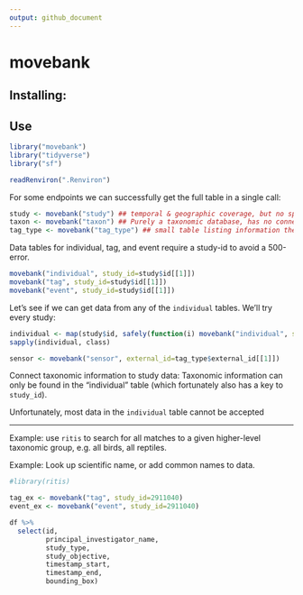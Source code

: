 ```yaml
---
output: github_document
---
```



# movebank


## Installing:

## Use

```r
library("movebank")
library("tidyverse")
library("sf")
```

```r
readRenviron(".Renviron")
```


For some endpoints we can successfully get the full table in a single call:

```r
study <- movebank("study") ## temporal & geographic coverage, but no species coverage information
taxon <- movebank("taxon") ## Purely a taxonomic database, has no connection to study
tag_type <- movebank("tag_type") ## small table listing information the different types of animal tracker tags
```

Data tables for individual, tag, and event require a study-id to avoid a 500-error.

```r
movebank("individual", study_id=study$id[[1]])
movebank("tag", study_id=study$id[[1]])
movebank("event", study_id=study$id[[1]])
```

Let's see if we can get data from any of the `individual` tables. We'll try every study:

```r
individual <- map(study$id, safely(function(i) movebank("individual", study_id = i)))
sapply(individual, class)
```



```r
sensor <- movebank("sensor", external_id=tag_type$external_id[[1]])
```


Connect taxonomic information to study data:  Taxonomic information can only be found in the "individual" table (which fortunately also has a key to `study_id`).  

Unfortunately, most data in the `individual` table cannot be accepted 

----

Example: use `ritis` to search for all matches to a given higher-level taxonomic group, e.g. all birds, all reptiles.

Example: Look up scientific name, or add common names to data.

```r
#library(ritis)
```

```r
tag_ex <- movebank("tag", study_id=2911040)
event_ex <- movebank("event", study_id=2911040)
```

```r
df %>%
  select(id,
         principal_investigator_name,
         study_type,
         study_objective,
         timestamp_start,
         timestamp_end,
         bounding_box)
```

